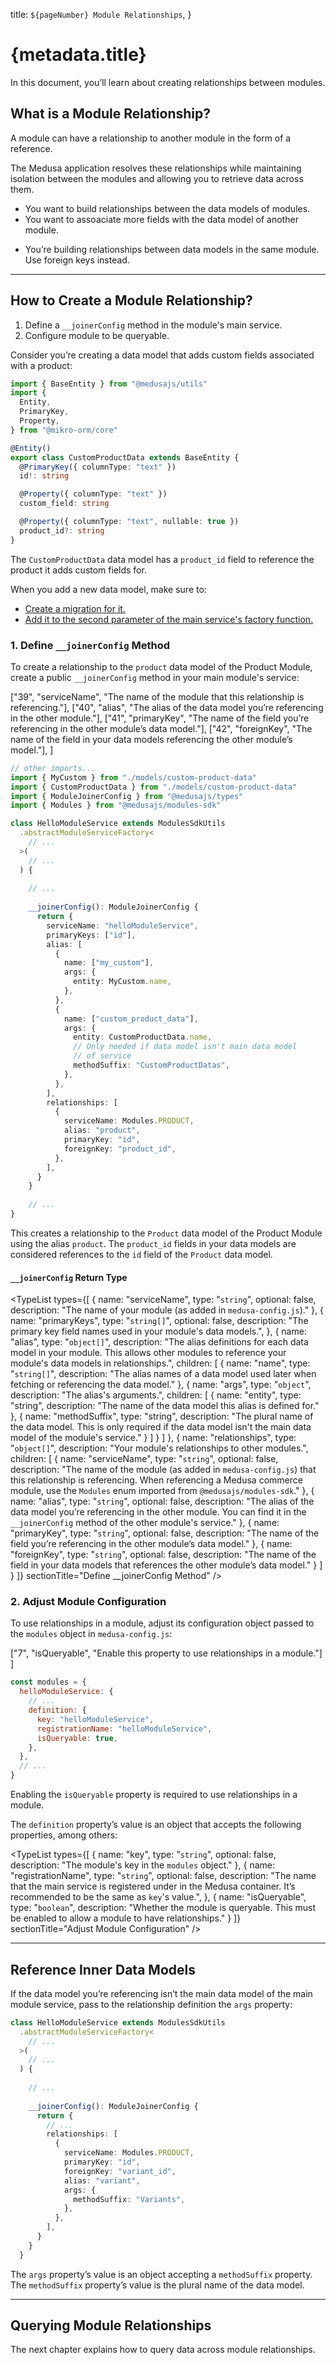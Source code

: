 
  title: `${pageNumber} Module Relationships`,
}

# {metadata.title}

In this document, you’ll learn about creating relationships between modules.

## What is a Module Relationship?

A module can have a relationship to another module in the form of a reference.

The Medusa application resolves these relationships while maintaining isolation between the modules and allowing you to retrieve data across them.

<Note title="Use module relationships when" type="success">

- You want to build relationships between the data models of modules.
- You want to assoaciate more fields with the data model of another module.

</Note>

<Note title="Don't use module relationships if" type="error">

- You’re building relationships between data models in the same module. Use foreign keys instead.

</Note>

---

## How to Create a Module Relationship?

<Note title="Steps Summary">

1. Define a `__joinerConfig` method in the module's main service.
2. Configure module to be queryable.

</Note>

Consider you’re creating a data model that adds custom fields associated with a product:

```ts title="src/modules/hello/models/custom-product-data.ts" highlights={[["17"]]}
import { BaseEntity } from "@medusajs/utils"
import { 
  Entity, 
  PrimaryKey, 
  Property,
} from "@mikro-orm/core"

@Entity()
export class CustomProductData extends BaseEntity {
  @PrimaryKey({ columnType: "text" })
  id!: string

  @Property({ columnType: "text" })
  custom_field: string

  @Property({ columnType: "text", nullable: true })
  product_id?: string
}
```

The `CustomProductData` data model has a `product_id` field to reference the product it adds custom fields for.

<Note title="Tip">

When you add a new data model, make sure to:

- [Create a migration for it.](../../../basics/data-models/page.mdx#create-a-migration)
- [Add it to the second parameter of the main service's factory function.](../service-factory/page.mdx#abstractModuleServiceFactory-parameters)

</Note>

### 1. Define `__joinerConfig` Method

To create a relationship to the `product` data model of the Product Module, create a public `__joinerConfig` method in your main module's service:

  ["39", "serviceName", "The name of the module that this relationship is referencing."],
  ["40", "alias", "The alias of the data model you’re referencing in the other module."],
  ["41", "primaryKey", "The name of the field you’re referencing in the other module’s data model."],
  ["42", "foreignKey", "The name of the field in your data models referencing the other module’s model."],
]

```ts title="src/modules/hello/service.ts" highlights={relationshipsHighlight}
// other imports...
import { MyCustom } from "./models/custom-product-data"
import { CustomProductData } from "./models/custom-product-data"
import { ModuleJoinerConfig } from "@medusajs/types"
import { Modules } from "@medusajs/modules-sdk"

class HelloModuleService extends ModulesSdkUtils
  .abstractModuleServiceFactory<
    // ...
  >(
    // ...
  ) {
  
    // ...
  
    __joinerConfig(): ModuleJoinerConfig {
      return {
        serviceName: "helloModuleService",
        primaryKeys: ["id"],
        alias: [
          {
            name: ["my_custom"],
            args: {
              entity: MyCustom.name,
            },
          },
          {
            name: ["custom_product_data"],
            args: {
              entity: CustomProductData.name,
              // Only needed if data model isn't main data model
              // of service
              methodSuffix: "CustomProductDatas",
            },
          },
        ],
        relationships: [
          {
            serviceName: Modules.PRODUCT,
            alias: "product",
            primaryKey: "id",
            foreignKey: "product_id",
          },
        ],
      }
    }
    
    // ...
}
```

This creates a relationship to the `Product` data model of the Product Module using the alias `product`. The `product_id` fields in your data models are considered references to the `id` field of the `Product` data model.

#### `__joinerConfig` Return Type

<TypeList types={[
  {
    name: "serviceName",
    type: "`string`",
    optional: false,
    description: "The name of your module (as added in `medusa-config.js`)."
  },
  {
    name: "primaryKeys",
    type: "`string[]`",
    optional: false,
    description: "The primary key field names used in your module's data models.",
  },
  {
    name: "alias",
    type: "`object[]`",
    description: "The alias definitions for each data model in your module. This allows other modules to reference your module's data models in relationships.",
    children: [
      {
        name: "name",
        type: "`string[]`",
        description: "The alias names of a data model used later when fetching or referencing the data model."
      },
      {
        name: "args",
        type: "`object`",
        description: "The alias's arguments.",
        children: [
          {
            name: "entity",
            type: "string",
            description: "The name of the data model this alias is defined for."
          },
          {
            name: "methodSuffix",
            type: "string",
            description: "The plural name of the data model. This is only required if the data model isn't the main data model of the module's service."
          }
        ]
      }
    ]
  },
  {
    name: "relationships",
    type: "`object[]`",
    description: "Your module's relationships to other modules.",
    children: [
      {
        name: "serviceName",
        type: "`string`",
        optional: false,
        description: "The name of the module (as added in `medusa-config.js`) that this relationship is referencing. When referencing a Medusa commerce module, use the `Modules` enum imported from `@medusajs/modules-sdk`."
      },
      {
        name: "alias",
        type: "`string`",
        optional: false,
        description: "The alias of the data model you’re referencing in the other module. You can find it in the `__joinerConfig` method of the other module's service."
      },
      {
        name: "primaryKey",
        type: "`string`",
        optional: false,
        description: "The name of the field you’re referencing in the other module’s data model."
      },
      {
        name: "foreignKey",
        type: "`string`",
        optional: false,
        description: "The name of the field in your data models that references the other module’s data model."
      }
    ]
  }
]} sectionTitle="Define __joinerConfig Method" />

### 2. Adjust Module Configuration

To use relationships in a module, adjust its configuration object passed to the `modules` object in `medusa-config.js`:

  ["7", "isQueryable", "Enable this property to use relationships in a module."]
]

```js title="medusa-config.js" highlights={configHighlights}
const modules = {
  helloModuleService: {
    // ...
    definition: {
      key: "helloModuleService",
      registrationName: "helloModuleService",
      isQueryable: true,
    },
  },
  // ...
}
```

Enabling the `isQueryable` property is required to use relationships in a module.

The `definition` property’s value is an object that accepts the following properties, among others:

<TypeList types={[
  {
    name: "key",
    type: "`string`",
    optional: false,
    description: "The module's key in the `modules` object."
  },
  {
    name: "registrationName",
    type: "`string`",
    optional: false,
    description: "The name that the main service is registered under in the Medusa container. It’s recommended to be the same as `key`'s value.",
  },
  {
    name: "isQueryable",
    type: "`boolean`",
    description: "Whether the module is queryable. This must be enabled to allow a module to have relationships."
  }
]} sectionTitle="Adjust Module Configuration" />

---

## Reference Inner Data Models

If the data model you’re referencing isn’t the main data model of the main module service, pass to the relationship definition the `args` property:

```ts title="src/modules/hello/service.ts" highlights={[["20", "methodSuffix", "The suffix of the referenced data model's methods."]]}
class HelloModuleService extends ModulesSdkUtils
  .abstractModuleServiceFactory<
    // ...
  >(
    // ...
  ) {
  
    // ...
  
    __joinerConfig(): ModuleJoinerConfig {
      return {
        // ...
        relationships: [
          {
            serviceName: Modules.PRODUCT,
            primaryKey: "id",
            foreignKey: "variant_id",
            alias: "variant",
            args: {
              methodSuffix: "Variants",
            },
          },
        ],
      }
    }
  }
```

The `args` property’s value is an object accepting a `methodSuffix` property. The `methodSuffix` property’s value is the plural name of the data model.

---

## Querying Module Relationships

The next chapter explains how to query data across module relationships.
